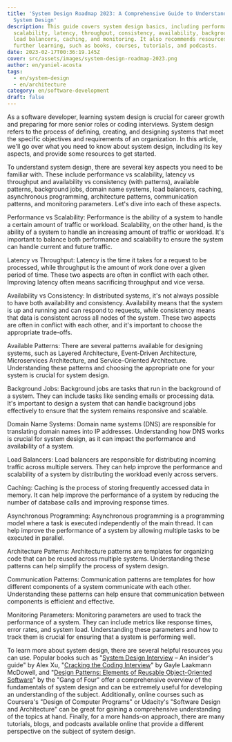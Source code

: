 ```yaml
---
title: 'System Design Roadmap 2023: A Comprehensive Guide to Understanding
  System Design'
description: This guide covers system design basics, including performance,
  scalability, latency, throughput, consistency, availability, background jobs,
  load balancers, caching, and monitoring. It also recommends resources for
  further learning, such as books, courses, tutorials, and podcasts.
date: 2023-02-17T00:36:19.145Z
cover: src/assets/images/system-design-roadmap-2023.png
author: en/yuniel-acosta
tags:
  - en/system-design
  - en/architecture
category: en/software-development
draft: false
---
```



As a software developer, learning system design is crucial for career growth and preparing for more senior roles or coding interviews. System design refers to the process of defining, creating, and designing systems that meet the specific objectives and requirements of an organization. In this article, we'll go over what you need to know about system design, including its key aspects, and provide some resources to get started.

To understand system design, there are several key aspects you need to be familiar with. These include performance vs scalability, latency vs throughput and availability vs consistency (with patterns), available patterns, background jobs, domain name systems, load balancers, caching, asynchronous programming, architecture patterns, communication patterns, and monitoring parameters. Let's dive into each of these aspects.

Performance vs Scalability: Performance is the ability of a system to handle a certain amount of traffic or workload. Scalability, on the other hand, is the ability of a system to handle an increasing amount of traffic or workload. It's important to balance both performance and scalability to ensure the system can handle current and future traffic.

Latency vs Throughput: Latency is the time it takes for a request to be processed, while throughput is the amount of work done over a given period of time. These two aspects are often in conflict with each other. Improving latency often means sacrificing throughput and vice versa.

Availability vs Consistency: In distributed systems, it's not always possible to have both availability and consistency. Availability means that the system is up and running and can respond to requests, while consistency means that data is consistent across all nodes of the system. These two aspects are often in conflict with each other, and it's important to choose the appropriate trade-offs.

Available Patterns: There are several patterns available for designing systems, such as Layered Architecture, Event-Driven Architecture, Microservices Architecture, and Service-Oriented Architecture. Understanding these patterns and choosing the appropriate one for your system is crucial for system design.

Background Jobs: Background jobs are tasks that run in the background of a system. They can include tasks like sending emails or processing data. It's important to design a system that can handle background jobs effectively to ensure that the system remains responsive and scalable.

Domain Name Systems: Domain name systems (DNS) are responsible for translating domain names into IP addresses. Understanding how DNS works is crucial for system design, as it can impact the performance and availability of a system.

Load Balancers: Load balancers are responsible for distributing incoming traffic across multiple servers. They can help improve the performance and scalability of a system by distributing the workload evenly across servers.

Caching: Caching is the process of storing frequently accessed data in memory. It can help improve the performance of a system by reducing the number of database calls and improving response times.

Asynchronous Programming: Asynchronous programming is a programming model where a task is executed independently of the main thread. It can help improve the performance of a system by allowing multiple tasks to be executed in parallel.

Architecture Patterns: Architecture patterns are templates for organizing code that can be reused across multiple systems. Understanding these patterns can help simplify the process of system design.

Communication Patterns: Communication patterns are templates for how different components of a system communicate with each other. Understanding these patterns can help ensure that communication between components is efficient and effective.

Monitoring Parameters: Monitoring parameters are used to track the performance of a system. They can include metrics like response times, error rates, and system load. Understanding these parameters and how to track them is crucial for ensuring that a system is performing well.

To learn more about system design, there are several helpful resources you can use. Popular books such as "[System Design Interview](https://amzn.to/418ZW4W) – An insider's guide" by Alex Xu, "[Cracking the Coding Interview](https://amzn.to/3jXJ1Bs)" by Gayle Laakmann McDowell, and "[Design Patterns: Elements of Reusable Object-Oriented Software](https://amzn.to/3Yw6rg9)" by the "Gang of Four" offer a comprehensive overview of the fundamentals of system design and can be extremely useful for developing an understanding of the subject. Additionally, online courses such as Coursera's "Design of Computer Programs" or Udacity's "Software Design and Architecture" can be great for gaining a comprehensive understanding of the topics at hand. Finally, for a more hands-on approach, there are many tutorials, blogs, and podcasts available online that provide a different perspective on the subject of system design.
